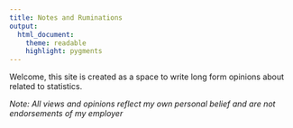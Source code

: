 ```yaml
---
title: Notes and Ruminations
output:
  html_document:
    theme: readable
    highlight: pygments
---
```


Welcome, this site is created as a space to write long form opinions about related to statistics.

*Note: All views and opinions reflect my own personal belief and are not endorsements of my employer*